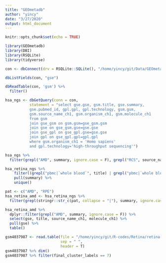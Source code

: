 ```yaml
---
title: "GEOmetadb"
author: "yincy"
date: "3/27/2020"
output: html_document
---
```


```r
knitr::opts_chunk$set(echo = TRUE)
```


```r
library(GEOmetadb)
library(DBI)
library(RSQLite)
library(tidyverse)
```


```r
con <- dbConnect(drv = RSQLite::SQLite(), "/home/yincy/git/Data/GEOmetadb.sqlite")
```

```r
dbListFields(con, "gse")
```

```r
dbReadTable(con, 'gsm') %>% 
  filter()
```


```r
hsa_ngs <- dbGetQuery(conn = con, 
           statement = "select gse.gse, gsm.title, gse.summary, 
           gse.pubmed_id, gpl.gpl, gpl.technology, gsm.gsm, 
           gsm.source_name_ch1, gsm.organism_ch1, gsm.molecule_ch1
           from gsm 
           join gse_gsm on gsm.gsm=gse_gsm.gsm 
           join gse on gse_gsm.gse=gse.gse 
           join gse_gpl on gse_gpl.gse=gse.gse 
           join gpl on gse_gpl.gpl=gpl.gpl 
           where gsm.organism_ch1 = 'Homo sapiens' 
           and gpl.technology='high-throughput sequencing'")
```


```r
hsa_ngs %>% 
  filter(grepl("AMD", summary, ignore.case = F), grepl("RCS", source_name_ch1, ignore.case = F))
```


```r
hsa_retina_ngs %>% 
    filter((grepl("pbmc|`whole blood`", title) | grepl("pbmc|`whole blood`", summary) | grepl("pbmc|`whole blood`", source_name_ch1)) & technology == "high-throughput sequencing") %>% 
    pull(summary) %>% 
    unique()
```


```r
pat <- c("AMD", "RPE")
hsa_retina_amd <- hsa_retina_ngs %>% 
  filter(grepl(stringr::str_c(pat, collapse = "|"), summary, ignore.case = F))

hsa_retina_amd %>% 
  dplyr::filter(grepl("AMD", summary, ignore.case = F)) %>% 
  select(gse, title, source_name_ch1, molecule_ch1) %>% 
  pull(gse) %>% 
  table()
```



```r
gsm4037987 <- read.table(file = "/home/yincy/git/R-codes/Retina/retina-amd/GSM4037987/GSM4037987_macula_donor_4_enriched_expression.tsv.gz", 
                         sep = " ", 
                         header = T)
gsm4037987 %>% dim()
gsm4037987 %>% filter(final_cluster_labels == 7)
```





